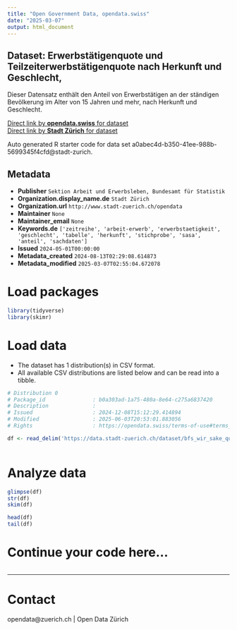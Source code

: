 ```yaml
---
title: "Open Government Data, opendata.swiss"
date: "2025-03-07"
output: html_document
---
```


## Dataset: Erwerbstätigenquote und Teilzeiterwerbstätigenquote nach Herkunft und Geschlecht,

Dieser Datensatz enthält den Anteil von Erwerbstätigen an der ständigen Bevölkerung im Alter von 15 Jahren und mehr, nach Herkunft und Geschlecht.


[Direct link by **opendata.swiss** for dataset](https://opendata.swiss/de/dataset/erwerbstatigenquote-und-teilzeiterwerbstatigenquote-nach-herkunft-und-geschlecht1)<br>
[Direct link by **Stadt Zürich** for dataset](https://data.stadt-zuerich.ch/dataset/bfs_wir_sake_quoten_herkunft_geschl_od5016)

Auto generated R starter code for data set a0abec4d-b350-41ee-988b-5699345f4cfd@stadt-zurich.

## Metadata

- **Publisher** `Sektion Arbeit und Erwerbsleben, Bundesamt für Statistik`
- **Organization.display_name.de** `Stadt Zürich`
- **Organization.url** `http://www.stadt-zuerich.ch/opendata`
- **Maintainer** `None`
- **Maintainer_email** `None`
- **Keywords.de** `['zeitreihe', 'arbeit-erwerb', 'erwerbstaetigkeit', 'geschlecht', 'tabelle', 'herkunft', 'stichprobe', 'sasa', 'anteil', 'sachdaten']`
- **Issued** `2024-05-01T00:00:00`
- **Metadata_created** `2024-08-13T02:29:08.614873`
- **Metadata_modified** `2025-03-07T02:55:04.672078`


# Load packages

```r

library(tidyverse)
library(skimr)

```

# Load data

-   The dataset has 1 distribution(s) in CSV format.
-   All available CSV distributions are listed below and can be read into a tibble.

```r

# Distribution 0
# Package_id               : b0a303ad-1a75-480a-8e64-c275a6837420
# Description              : 
# Issued                   : 2024-12-08T15:12:29.414894
# Modified                 : 2025-06-03T20:53:01.883056
# Rights                   : https://opendata.swiss/terms-of-use#terms_open

df <- read_delim('https://data.stadt-zuerich.ch/dataset/bfs_wir_sake_quoten_herkunft_geschl_od5016/download/WIR501OD5016.csv')



```

# Analyze data

```r

glimpse(df)
str(df)
skim(df)

head(df)
tail(df)

```

# Continue your code here...

```r

```

------------------------------------------------------------------------

# Contact

opendata@zuerich.ch | Open Data Zürich
